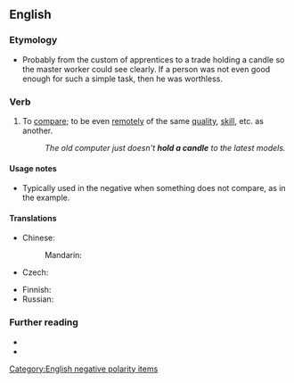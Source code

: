==English==

===Etymology===
* Probably from the custom of apprentices to a trade holding a candle so the master worker could see clearly. If a person was not even good enough for such a simple task, then he was worthless.

===Verb===
{{en-verb|holds a candle|holding a candle|held a candle}}

# {{lb|en|idiomatic}} To [[compare]]; to be even [[remote]]ly of the same [[quality]], [[skill]], etc. as another.
#: ''The old computer just doesn't '''hold a candle''' to the latest models.''

====Usage notes====
* Typically used in the negative when something does not compare, as in the example.

====Translations====
{{trans-top|be even remotely of the same quality}}
* Chinese:
*: Mandarin: {{t|cmn|望其项背|sc=Hani}}
* Czech: {{t|cs|sahat po kotníky}}
{{trans-mid}}
* Finnish: {{t+|fi|pärjätä}}
* Russian: {{t+|ru|в подмётки не годи́ться}} {{qualifier|not (even) suitable for soles}}
{{trans-bottom}}

===Further reading===
* {{R:MWO|hold}}
* {{R:MacMillan|not-hold-a-candle-to}}

[[Category:English negative polarity items]]